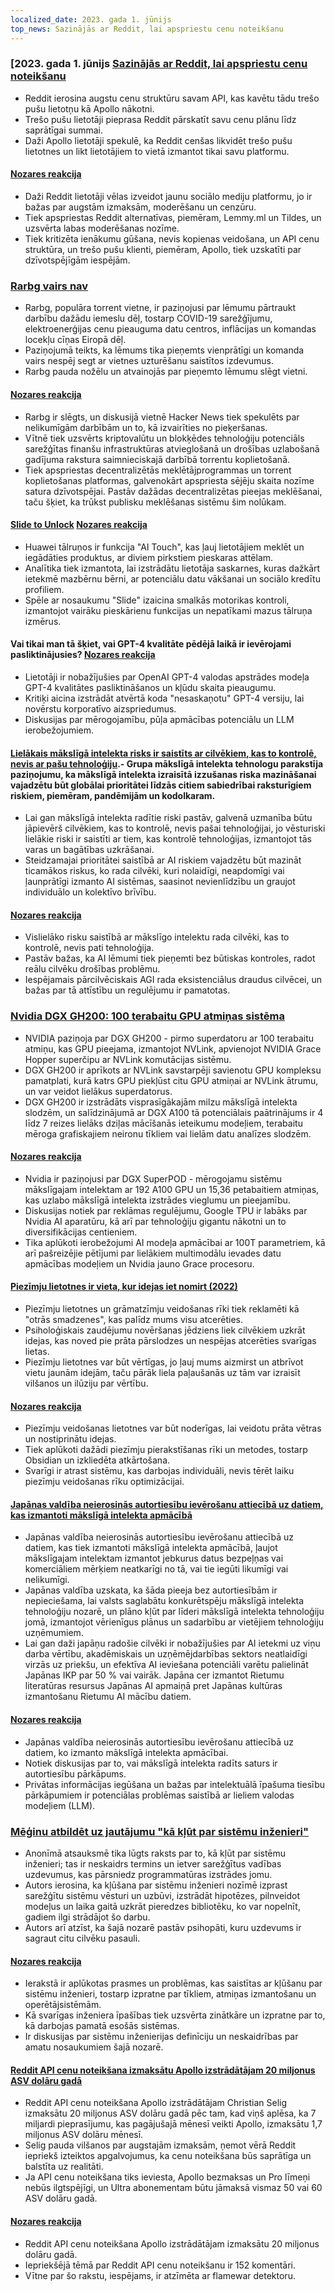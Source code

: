 ```yaml
---
localized_date: 2023. gada 1. jūnijs
top_news: Sazinājās ar Reddit, lai apspriestu cenu noteikšanu
---
```




<CallToAction />

<Steps>

### [2023. gada 1. jūnijs [Sazinājās ar Reddit, lai apspriestu cenu noteikšanu](https://old.reddit.com/r/apolloapp/comments/13ws4w3/had_a_call_with_reddit_to_discuss_pricing_bad/)

- Reddit ierosina augstu cenu struktūru savam API, kas kavētu tādu trešo pušu lietotņu kā Apollo nākotni.
- Trešo pušu lietotāji pieprasa Reddit pārskatīt savu cenu plānu līdz saprātīgai summai.
- Daži Apollo lietotāji spekulē, ka Reddit cenšas likvidēt trešo pušu lietotnes un likt lietotājiem to vietā izmantot tikai savu platformu.

#### [Nozares reakcija](http://news.ycombinator.com/item?id=36141083)

- Daži Reddit lietotāji vēlas izveidot jaunu sociālo mediju platformu, jo ir bažas par augstām izmaksām, moderēšanu un cenzūru.
- Tiek apspriestas Reddit alternatīvas, piemēram, Lemmy.ml un Tildes, un uzsvērta labas moderēšanas nozīme.
- Tiek kritizēta ienākumu gūšana, nevis kopienas veidošana, un API cenu struktūra, un trešo pušu klienti, piemēram, Apollo, tiek uzskatīti par dzīvotspējīgām iespējām.

### [Rarbg vairs nav](https://web.archive.org/web/20230531105653/https://rarbg.to/index80.php)

- Rarbg, populāra torrent vietne, ir paziņojusi par lēmumu pārtraukt darbību dažādu iemeslu dēļ, tostarp COVID-19 sarežģījumu, elektroenerģijas cenu pieauguma datu centros, inflācijas un komandas locekļu cīņas Eiropā dēļ.
- Paziņojumā teikts, ka lēmums tika pieņemts vienprātīgi un komanda vairs nespēj segt ar vietnes uzturēšanu saistītos izdevumus.
- Rarbg pauda nožēlu un atvainojās par pieņemto lēmumu slēgt vietni.

#### [Nozares reakcija](http://news.ycombinator.com/item?id=36136819)

- Rarbg ir slēgts, un diskusijā vietnē Hacker News tiek spekulēts par nelikumīgām darbībām un to, kā izvairīties no pieķeršanas.
- Vītnē tiek uzsvērts kriptovalūtu un blokķēdes tehnoloģiju potenciāls sarežģītas finanšu infrastruktūras atvieglošanā un drošības uzlabošanā gadījuma rakstura saimnieciskajā darbībā torrentu koplietošanā.
- Tiek apspriestas decentralizētās meklētājprogrammas un torrent koplietošanas platformas, galvenokārt apspriesta sējēju skaita nozīme satura dzīvotspējai. Pastāv dažādas decentralizētas pieejas meklēšanai, taču šķiet, ka trūkst publisku meklēšanas sistēmu šim nolūkam.

#### [Slide to Unlock](https://cs.uwaterloo.ca/~csk/slide/) [Nozares reakcija](http://news.ycombinator.com/item?id=36138304)

- Huawei tālruņos ir funkcija "AI Touch", kas ļauj lietotājiem meklēt un iegādāties produktus, ar diviem pirkstiem pieskaras attēlam.
- Analītika tiek izmantota, lai izstrādātu lietotāja saskarnes, kuras dažkārt ietekmē mazbērnu bērni, ar potenciālu datu vākšanai un sociālo kredītu profiliem.
- Spēle ar nosaukumu "Slide" izaicina smalkās motorikas kontroli, izmantojot vairāku pieskārienu funkcijas un nepatīkami mazus tālruņa izmērus.

#### Vai tikai man tā šķiet, vai GPT-4 kvalitāte pēdējā laikā ir ievērojami pasliktinājusies? [Nozares reakcija](http://news.ycombinator.com/item?id=36134249)

- Lietotāji ir nobažījušies par OpenAI GPT-4 valodas apstrādes modeļa GPT-4 kvalitātes pasliktināšanos un kļūdu skaita pieaugumu.
- Kritiķi aicina izstrādāt atvērtā koda "nesaskaņotu" GPT-4 versiju, lai novērstu korporatīvo aizspriedumus.
- Diskusijas par mērogojamību, pūļa apmācības potenciālu un LLM ierobežojumiem.

#### [Lielākais mākslīgā intelekta risks ir saistīts ar cilvēkiem, kas to kontrolē, nevis ar pašu tehnoloģiju](https://aisnakeoil.substack.com/p/is-avoiding-extinction-from-ai-really).- Grupa mākslīgā intelekta tehnologu parakstīja paziņojumu, ka mākslīgā intelekta izraisītā izzušanas riska mazināšanai vajadzētu būt globālai prioritātei līdzās citiem sabiedrībai raksturīgiem riskiem, piemēram, pandēmijām un kodolkaram.

- Lai gan mākslīgā intelekta radītie riski pastāv, galvenā uzmanība būtu jāpievērš cilvēkiem, kas to kontrolē, nevis pašai tehnoloģijai, jo vēsturiski lielākie riski ir saistīti ar tiem, kas kontrolē tehnoloģijas, izmantojot tās varas un bagātības uzkrāšanai.
- Steidzamajai prioritātei saistībā ar AI riskiem vajadzētu būt mazināt ticamākos riskus, ko rada cilvēki, kuri nolaidīgi, neapdomīgi vai ļaunprātīgi izmanto AI sistēmas, saasinot nevienlīdzību un graujot individuālo un kolektīvo brīvību.

#### [Nozares reakcija](http://news.ycombinator.com/item?id=36139852)

- Vislielāko risku saistībā ar mākslīgo intelektu rada cilvēki, kas to kontrolē, nevis pati tehnoloģija.
- Pastāv bažas, ka AI lēmumi tiek pieņemti bez būtiskas kontroles, radot reālu cilvēku drošības problēmu.
- Iespējamais pārcilvēciskais AGI rada eksistenciālus draudus cilvēcei, un bažas par tā attīstību un regulējumu ir pamatotas.

### [Nvidia DGX GH200: 100 terabaitu GPU atmiņas sistēma](https://developer.nvidia.com/blog/announcing-nvidia-dgx-gh200-first-100-terabyte-gpu-memory-system/)

- NVIDIA paziņoja par DGX GH200 - pirmo superdatoru ar 100 terabaitu atmiņu, kas GPU pieejama, izmantojot NVLink, apvienojot NVIDIA Grace Hopper superčipu ar NVLink komutācijas sistēmu.
- DGX GH200 ir aprīkots ar NVLink savstarpēji savienotu GPU kompleksu pamatplati, kurā katrs GPU piekļūst citu GPU atmiņai ar NVLink ātrumu, un var veidot lielākus superdatorus.
- DGX GH200 ir izstrādāts visprasīgākajām milzu mākslīgā intelekta slodzēm, un salīdzinājumā ar DGX A100 tā potenciālais paātrinājums ir 4 līdz 7 reizes lielāks dziļas mācīšanās ieteikumu modeļiem, terabaitu mēroga grafiskajiem neironu tīkliem vai lielām datu analīzes slodzēm.

#### [Nozares reakcija](http://news.ycombinator.com/item?id=36133226)

- Nvidia ir paziņojusi par DGX SuperPOD - mērogojamu sistēmu mākslīgajam intelektam ar 192 A100 GPU un 15,36 petabaitiem atmiņas, kas uzlabo mākslīgā intelekta izstrādes vieglumu un pieejamību.
- Diskusijas notiek par reklāmas regulējumu, Google TPU ir labāks par Nvidia AI aparatūru, kā arī par tehnoloģiju gigantu nākotni un to diversifikācijas centieniem.
- Tika aplūkoti ierobežojumi AI modeļa apmācībai ar 100T parametriem, kā arī pašreizējie pētījumi par lielākiem multimodālu ievades datu apmācības modeļiem un Nvidia jauno Grace procesoru.

#### [Piezīmju lietotnes ir vieta, kur idejas iet nomirt (2022)](https://www.reproof.app/blog/notes-apps-help-us-forget)

- Piezīmju lietotnes un grāmatzīmju veidošanas rīki tiek reklamēti kā "otrās smadzenes", kas palīdz mums visu atcerēties.
- Psiholoģiskais zaudējumu novēršanas jēdziens liek cilvēkiem uzkrāt idejas, kas noved pie prāta pārslodzes un nespējas atcerēties svarīgas lietas.
- Piezīmju lietotnes var būt vērtīgas, jo ļauj mums aizmirst un atbrīvot vietu jaunām idejām, taču pārāk liela paļaušanās uz tām var izraisīt vilšanos un ilūziju par vērtību.

#### [Nozares reakcija](http://news.ycombinator.com/item?id=36136179)

- Piezīmju veidošanas lietotnes var būt noderīgas, lai veidotu prāta vētras un nostiprinātu idejas.
- Tiek aplūkoti dažādi piezīmju pierakstīšanas rīki un metodes, tostarp Obsidian un izkliedēta atkārtošana.
- Svarīgi ir atrast sistēmu, kas darbojas individuāli, nevis tērēt laiku piezīmju veidošanas rīku optimizācijai.

#### [Japānas valdība neierosinās autortiesību ievērošanu attiecībā uz datiem, kas izmantoti mākslīgā intelekta apmācībā](https://technomancers.ai/japan-goes-all-in-copyright-doesnt-apply-to-ai-training/)

- Japānas valdība neierosinās autortiesību ievērošanu attiecībā uz datiem, kas tiek izmantoti mākslīgā intelekta apmācībā, ļaujot mākslīgajam intelektam izmantot jebkurus datus bezpeļņas vai komerciāliem mērķiem neatkarīgi no tā, vai tie iegūti likumīgi vai nelikumīgi.
- Japānas valdība uzskata, ka šāda pieeja bez autortiesībām ir nepieciešama, lai valsts saglabātu konkurētspēju mākslīgā intelekta tehnoloģiju nozarē, un plāno kļūt par līderi mākslīgā intelekta tehnoloģiju jomā, izmantojot vērienīgus plānus un sadarbību ar vietējiem tehnoloģiju uzņēmumiem.
- Lai gan daži japāņu radošie cilvēki ir nobažījušies par AI ietekmi uz viņu darba vērtību, akadēmiskais un uzņēmējdarbības sektors neatlaidīgi virzās uz priekšu, un efektīva AI ieviešana potenciāli varētu palielināt Japānas IKP par 50 % vai vairāk. Japāna cer izmantot Rietumu literatūras resursus Japānas AI apmaiņā pret Japānas kultūras izmantošanu Rietumu AI mācību datiem.

#### [Nozares reakcija](http://news.ycombinator.com/item?id=36144241)

- Japānas valdība neierosinās autortiesību ievērošanu attiecībā uz datiem, ko izmanto mākslīgā intelekta apmācībai.
- Notiek diskusijas par to, vai mākslīgā intelekta radīts saturs ir autortiesību pārkāpums.
- Privātas informācijas iegūšana un bažas par intelektuālā īpašuma tiesību pārkāpumiem ir potenciālas problēmas saistībā ar lieliem valodas modeļiem (LLM).

### [Mēģinu atbildēt uz jautājumu "kā kļūt par sistēmu inženieri"](https://rachelbythebay.com/w/2023/05/30/eng/)

- Anonīmā atsauksmē tika lūgts raksts par to, kā kļūt par sistēmu inženieri; tas ir neskaidrs termins un ietver sarežģītus vadības uzdevumus, kas pārsniedz programmatūras izstrādes jomu.
- Autors ierosina, ka kļūšana par sistēmu inženieri nozīmē izprast sarežģītu sistēmu vēsturi un uzbūvi, izstrādāt hipotēzes, pilnveidot modeļus un laika gaitā uzkrāt pieredzes bibliotēku, ko var nopelnīt, gadiem ilgi strādājot šo darbu.
- Autors arī atzīst, ka šajā nozarē pastāv psihopāti, kuru uzdevums ir sagraut citu cilvēku pasauli.

#### [Nozares reakcija](http://news.ycombinator.com/item?id=36133263)

- Ierakstā ir aplūkotas prasmes un problēmas, kas saistītas ar kļūšanu par sistēmu inženieri, tostarp izpratne par tīkliem, atmiņas izmantošanu un operētājsistēmām.
- Kā svarīgas inženiera īpašības tiek uzsvērta zinātkāre un izpratne par to, kā darbojas pamatā esošās sistēmas.
- Ir diskusijas par sistēmu inženierijas definīciju un neskaidrības par amatu nosaukumiem šajā nozarē.

#### [Reddit API cenu noteikšana izmaksātu Apollo izstrādātājam 20 miljonus ASV dolāru gadā](https://daringfireball.net/linked/2023/05/31/reddit-apollo-api-pricing)

- Reddit API cenu noteikšana Apollo izstrādātājam Christian Selig izmaksātu 20 miljonus ASV dolāru gadā pēc tam, kad viņš aplēsa, ka 7 miljardi pieprasījumu, kas pagājušajā mēnesī veikti Apollo, izmaksātu 1,7 miljonus ASV dolāru mēnesī.
- Selig pauda vilšanos par augstajām izmaksām, ņemot vērā Reddit iepriekš izteiktos apgalvojumus, ka cenu noteikšana būs saprātīga un balstīta uz realitāti.
- Ja API cenu noteikšana tiks ieviesta, Apollo bezmaksas un Pro līmeņi nebūs ilgtspējīgi, un Ultra abonementam būtu jāmaksā vismaz 50 vai 60 ASV dolāru gadā.

#### [Nozares reakcija](http://news.ycombinator.com/item?id=36142285)

- Reddit API cenu noteikšana Apollo izstrādātājam izmaksātu 20 miljonus dolāru gadā.
- Iepriekšējā tēmā par Reddit API cenu noteikšanu ir 152 komentāri.
- Vītne par šo rakstu, iespējams, ir atzīmēta ar flamewar detektoru.

</Steps>
